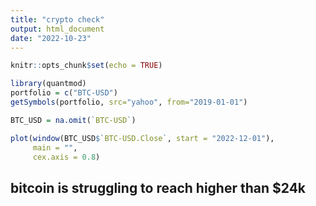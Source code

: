 ```yaml
---
title: "crypto check"
output: html_document
date: "2022-10-23"
---
```


```r
knitr::opts_chunk$set(echo = TRUE)
```

```r
library(quantmod)
portfolio = c("BTC-USD")
getSymbols(portfolio, src="yahoo", from="2019-01-01")
```
```r
BTC_USD = na.omit(`BTC-USD`)
```

```r
plot(window(BTC_USD$`BTC-USD.Close`, start = "2022-12-01"),
     main = "",
     cex.axis = 0.8)
```

## bitcoin is struggling to reach higher than $24k



















